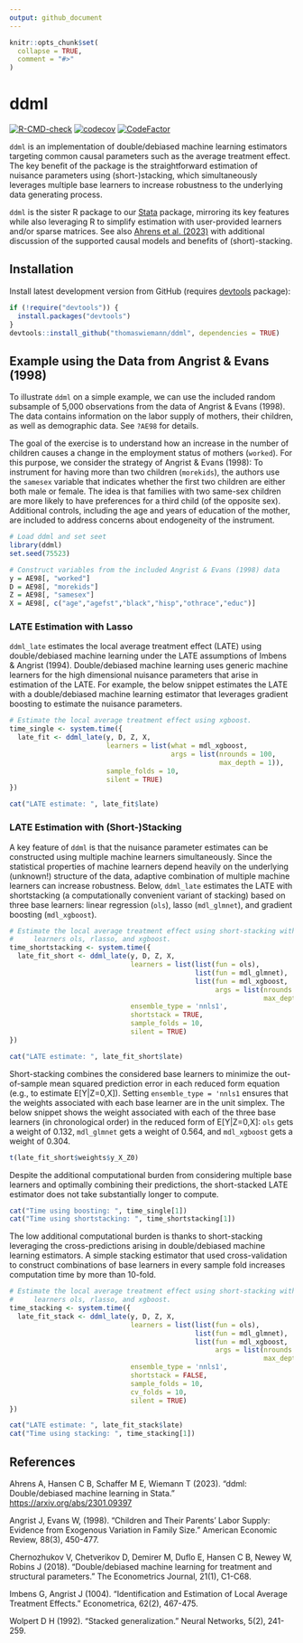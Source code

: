 ```yaml
---
output: github_document
---
```


<!-- README.md is generated from README.Rmd. Please edit that file -->

```r
knitr::opts_chunk$set(
  collapse = TRUE,
  comment = "#>"
)
```

# ddml

<!-- badges: start -->
[![R-CMD-check](https://github.com/thomaswiemann/ddml/actions/workflows/R-CMD-check.yaml/badge.svg)](https://github.com/thomaswiemann/ddml/actions/workflows/R-CMD-check.yaml)
[![codecov](https://codecov.io/gh/thomaswiemann/ddml/branch/master/graph/badge.svg?token=PHB9W2TJ6S)](https://codecov.io/gh/thomaswiemann/ddml)
[![CodeFactor](https://www.codefactor.io/repository/github/thomaswiemann/ddml/badge)](https://www.codefactor.io/repository/github/thomaswiemann/ddml)
<!-- badges: end -->

``ddml`` is an implementation of double/debiased machine learning estimators targeting common causal parameters such as the average treatment effect. The key benefit of the package is the straightforward estimation of nuisance parameters using (short-)stacking, which simultaneously leverages multiple base learners to increase robustness to the underlying data generating process.
    
``ddml`` is the sister R package to our [Stata](https://github.com/aahrens1/ddml/) package, mirroring its key features while also leveraging R to simplify estimation with user-provided learners and/or sparse matrices. See also [Ahrens et al. (2023)](https://arxiv.org/abs/2301.09397) with additional discussion of the supported causal models and benefits of (short)-stacking.


## Installation

Install latest development version from GitHub (requires [devtools](https://github.com/hadley/devtools) package):

```r
if (!require("devtools")) {
  install.packages("devtools")
}
devtools::install_github("thomaswiemann/ddml", dependencies = TRUE)
```


## Example using the Data from Angrist & Evans (1998)

To illustrate ``ddml`` on a simple example, we can use the included random subsample of 5,000 observations from the data of Angrist & Evans (1998). The data contains information on the labor supply of mothers, their children, as well as demographic data. See ``?AE98`` for details.

The goal of the exercise is to understand how an increase in the number of  children causes a change in the employment status of mothers (``worked``).  For this purpose, we consider the strategy of Angrist & Evans (1998): To instrument for having more than two children (``morekids``), the authors use the ``samesex`` variable that indicates whether the first two  children are either both male or female. The idea is that families with two same-sex children are more likely to have preferences for a third child (of the opposite sex). Additional controls, including the age and years of education of the mother, are included to address concerns about endogeneity of the instrument.

```r
# Load ddml and set seet
library(ddml)
set.seed(75523)

# Construct variables from the included Angrist & Evans (1998) data
y = AE98[, "worked"]
D = AE98[, "morekids"]
Z = AE98[, "samesex"]
X = AE98[, c("age","agefst","black","hisp","othrace","educ")]
```

### LATE Estimation with Lasso

``ddml_late`` estimates the local average treatment effect (LATE) using double/debiased machine learning under the LATE assumptions of Imbens & Angrist (1994). Double/debiased machine learning uses generic machine learners for the high dimensional nuisance parameters that arise in estimation of the LATE. For example, the below snippet estimates the LATE with a double/debiased machine learning estimator that leverages gradient boosting to estimate the nuisance parameters.

```r
# Estimate the local average treatment effect using xgboost.
time_single <- system.time({
  late_fit <- ddml_late(y, D, Z, X,
                        learners = list(what = mdl_xgboost,
                                        args = list(nrounds = 100,
                                                    max_depth = 1)),
                        sample_folds = 10,
                        silent = TRUE)
})

cat("LATE estimate: ", late_fit$late)
```
### LATE Estimation with (Short-)Stacking

A key feature of ``ddml`` is that the nuisance parameter estimates can be constructed using multiple machine learners simultaneously. Since the statistical properties of machine learners depend heavily on the underlying (unknown!)  structure of the data, adaptive combination of multiple machine learners can increase robustness. Below, ``ddml_late`` estimates the LATE with shortstacking (a computationally convenient variant of stacking) based on three base learners: linear regression (``ols``), lasso (``mdl_glmnet``), and gradient boosting (``mdl_xgboost``). 

```r
# Estimate the local average treatment effect using short-stacking with base
#     learners ols, rlasso, and xgboost.
time_shortstacking <- system.time({
  late_fit_short <- ddml_late(y, D, Z, X,
                              learners = list(list(fun = ols),
                                              list(fun = mdl_glmnet),
                                              list(fun = mdl_xgboost,
                                                   args = list(nrounds = 100,
                                                               max_depth = 1))),
                              ensemble_type = 'nnls1',
                              shortstack = TRUE,
                              sample_folds = 10,
                              silent = TRUE)
})

cat("LATE estimate: ", late_fit_short$late)
```

Short-stacking combines the considered base learners to minimize the out-of-sample mean squared prediction error in each reduced form equation (e.g., to estimate E[Y|Z=0,X]). Setting ``ensemble_type = 'nnls1`` ensures that the weights associated with each base learner are in the unit simplex. The below snippet shows the weight associated with each of the three base learners (in chronological order) in the reduced form of E[Y|Z=0,X]: ``ols`` gets a weight of 0.132, ``mdl_glmnet`` gets a weight of 0.564, and ``mdl_xgboost`` gets a weight of 0.304.

```r
t(late_fit_short$weights$y_X_Z0)
```
Despite the additional computational burden from considering multiple base learners and optimally combining their predictions, the short-stacked LATE estimator does not take substantially longer to compute. 

```r
cat("Time using boosting: ", time_single[1])
cat("Time using shortstacking: ", time_shortstacking[1])
```
The low additional computational burden is thanks to short-stacking leveraging the cross-predictions arising in double/debiased machine learning estimators. A simple stacking estimator that used cross-validation to construct combinations of base learners in every sample fold increases computation time by more than 10-fold.

```r
# Estimate the local average treatment effect using short-stacking with base
#     learners ols, rlasso, and xgboost.
time_stacking <- system.time({
  late_fit_stack <- ddml_late(y, D, Z, X,
                              learners = list(list(fun = ols),
                                              list(fun = mdl_glmnet),
                                              list(fun = mdl_xgboost,
                                                   args = list(nrounds = 100,
                                                               max_depth = 1))),
                              ensemble_type = 'nnls1',
                              shortstack = FALSE,
                              sample_folds = 10,
                              cv_folds = 10,
                              silent = TRUE)
})

cat("LATE estimate: ", late_fit_stack$late)
cat("Time using stacking: ", time_stacking[1])
```

## References

Ahrens A, Hansen C B, Schaffer M E, Wiemann T (2023). "ddml: Double/debiased machine learning in Stata." <https://arxiv.org/abs/2301.09397>

Angrist J, Evans W, (1998). "Children and Their Parents' Labor Supply: Evidence 
    from Exogenous Variation in Family Size." American Economic
    Review, 88(3), 450-477.

Chernozhukov V, Chetverikov D, Demirer M, Duflo E, Hansen C B, Newey W, Robins J (2018). "Double/debiased machine learning for treatment and structural parameters." The Econometrics Journal, 21(1), C1-C68.

Imbens G, Angrist J (1004). "Identification and Estimation of Local Average Treatment Effects." Econometrica, 62(2), 467-475.

Wolpert D H (1992). "Stacked generalization." Neural Networks, 5(2), 241-259.

